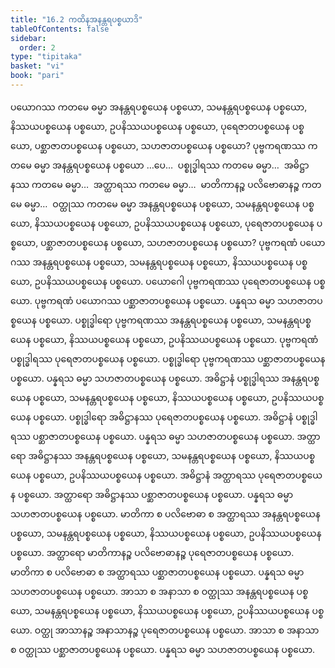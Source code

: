 ```yaml
---
title: "16.2 ကထိနအနန္တရပစ္စယာဒိ"
tableOfContents: false
sidebar:
  order: 2
type: "tipitaka"
basket: "vi"
book: "pari"
---
```



<DynamicBreadcrumb />

<Division number="404" book="pari" e="ch" v="5" p="303">

<Paragraph number="1887" book="pari">
ပယောဂဿ ကတမေ ဓမ္မာ အနန္တရပစ္စယေန ပစ္စယော, သမနန္တရပစ္စယေန ပစ္စယော, နိဿယပစ္စယေန ပစ္စယော, ဥပနိဿယပစ္စယေန ပစ္စယော, ပုရေဇာတပစ္စယေန ပစ္စယော, ပစ္ဆာဇာတပစ္စယေန ပစ္စယော, သဟဇာတပစ္စယေန ပစ္စယော? ပုဗ္ဗကရဏဿ ကတမေ ဓမ္မာ အနန္တရပစ္စယေန ပစ္စယော …ပေ…  ပစ္စုဒ္ဓါရဿ ကတမေ ဓမ္မာ…  အဓိဋ္ဌာနဿ ကတမေ ဓမ္မာ…  အတ္ထာရဿ ကတမေ ဓမ္မာ…  မာတိကာနဉ္စ ပလိဗောဓာနဉ္စ ကတမေ ဓမ္မာ…  ဝတ္ထုဿ ကတမေ ဓမ္မာ အနန္တရပစ္စယေန ပစ္စယော, သမနန္တရပစ္စယေန ပစ္စယော, နိဿယပစ္စယေန ပစ္စယော, ဥပနိဿယပစ္စယေန ပစ္စယော, ပုရေဇာတပစ္စယေန ပစ္စယော, ပစ္ဆာဇာတပစ္စယေန ပစ္စယော, သဟဇာတပစ္စယေန ပစ္စယော?
</Paragraph>

<Paragraph number="1888" book="pari">
ပုဗ္ဗကရဏံ ပယောဂဿ အနန္တရပစ္စယေန ပစ္စယော, သမနန္တရပစ္စယေန ပစ္စယော, နိဿယပစ္စယေန ပစ္စယော, ဥပနိဿယပစ္စယေန ပစ္စယော. ပယောဂေါ ပုဗ္ဗကရဏဿ ပုရေဇာတပစ္စယေန ပစ္စယော. ပုဗ္ဗကရဏံ ပယောဂဿ ပစ္ဆာဇာတပစ္စယေန ပစ္စယော. ပန္နရသ ဓမ္မာ သဟဇာတပစ္စယေန ပစ္စယော. ပစ္စုဒ္ဓါရော ပုဗ္ဗကရဏဿ အနန္တရပစ္စယေန ပစ္စယော, သမနန္တရပစ္စယေန ပစ္စယော, နိဿယပစ္စယေန ပစ္စယော, ဥပနိဿယပစ္စယေန ပစ္စယော. ပုဗ္ဗကရဏံ ပစ္စုဒ္ဓါရဿ ပုရေဇာတပစ္စယေန ပစ္စယော. ပစ္စုဒ္ဓါရော ပုဗ္ဗကရဏဿ ပစ္ဆာဇာတပစ္စယေန ပစ္စယော. ပန္နရသ ဓမ္မာ သဟဇာတပစ္စယေန ပစ္စယော. အဓိဋ္ဌာနံ ပစ္စုဒ္ဓါရဿ အနန္တရပစ္စယေန ပစ္စယော, သမနန္တရပစ္စယေန ပစ္စယော, နိဿယပစ္စယေန ပစ္စယော, ဥပနိဿယပစ္စယေန ပစ္စယော. ပစ္စုဒ္ဓါရော အဓိဋ္ဌာနဿ ပုရေဇာတပစ္စယေန ပစ္စယော. အဓိဋ္ဌာနံ ပစ္စုဒ္ဓါရဿ ပစ္ဆာဇာတပစ္စယေန ပစ္စယော. ပန္နရသ ဓမ္မာ သဟဇာတပစ္စယေန ပစ္စယော. အတ္ထာရော အဓိဋ္ဌာနဿ အနန္တရပစ္စယေန ပစ္စယော, သမနန္တရပစ္စယေန ပစ္စယော, နိဿယပစ္စယေန ပစ္စယော, ဥပနိဿယပစ္စယေန ပစ္စယော. အဓိဋ္ဌာနံ အတ္ထာရဿ ပုရေဇာတပစ္စယေန ပစ္စယော. အတ္ထာရော အဓိဋ္ဌာနဿ ပစ္ဆာဇာတပစ္စယေန ပစ္စယော. ပန္နရသ ဓမ္မာ သဟဇာတပစ္စယေန ပစ္စယော. မာတိကာ စ ပလိဗောဓာ စ အတ္ထာရဿ အနန္တရပစ္စယေန ပစ္စယော, သမနန္တရပစ္စယေန ပစ္စယော, နိဿယပစ္စယေန ပစ္စယော, ဥပနိဿယပစ္စယေန ပစ္စယော. အတ္ထာရော မာတိကာနဉ္စ ပလိဗောဓာနဉ္စ ပုရေဇာတပစ္စယေန ပစ္စယော. မာတိကာ စ ပလိဗောဓာ စ အတ္ထာရဿ ပစ္ဆာဇာတပစ္စယေန ပစ္စယော. ပန္နရသ ဓမ္မာ သဟဇာတပစ္စယေန ပစ္စယော. အာသာ စ အနာသာ စ ဝတ္ထုဿ အနန္တရပစ္စယေန ပစ္စယော, သမနန္တရပစ္စယေန ပစ္စယော, နိဿယပစ္စယေန ပစ္စယော, ဥပနိဿယပစ္စယေန ပစ္စယော. ဝတ္ထု အာသာနဉ္စ အနာသာနဉ္စ ပုရေဇာတပစ္စယေန ပစ္စယော. အာသာ စ အနာသာ စ ဝတ္ထုဿ ပစ္ဆာဇာတပစ္စယေန ပစ္စယော. ပန္နရသ ဓမ္မာ သဟဇာတပစ္စယေန ပစ္စယော.
</Paragraph>
</Division>